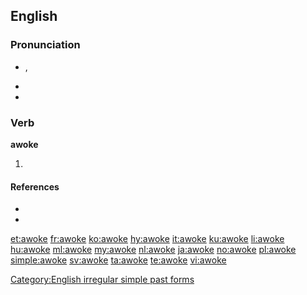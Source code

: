 ==English==

===Pronunciation===
* {{enPR|ə-wōk'}}, {{IPA|/əˈwəʊk/|lang=en}}
* {{audio|En-us-awoke.ogg|Audio (US)|lang=en}}
* {{rhymes|əʊk|lang=en}}

===Verb===
'''awoke'''

# {{en-simple past of|awake}}

====References====
* {{R:American Heritage 2000|awoke}}
* {{R:Dictionary.com|awoke}}

[[Category:English irregular simple past forms]]

[[et:awoke]]
[[fr:awoke]]
[[ko:awoke]]
[[hy:awoke]]
[[it:awoke]]
[[ku:awoke]]
[[li:awoke]]
[[hu:awoke]]
[[ml:awoke]]
[[my:awoke]]
[[nl:awoke]]
[[ja:awoke]]
[[no:awoke]]
[[pl:awoke]]
[[simple:awoke]]
[[sv:awoke]]
[[ta:awoke]]
[[te:awoke]]
[[vi:awoke]]